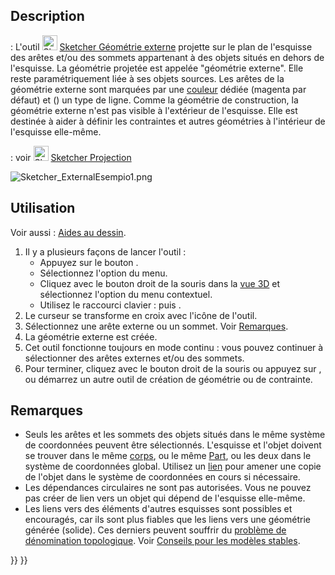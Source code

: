 <languages/>

{{Docnav/fr
|[[Sketcher_Extend/fr|Prolonger l'arête]]
|[[Sketcher_Projection/fr|Projection]]
|[[Sketcher_Workbench/fr|Atelier Sketcher]]
|IconL=Sketcher_Extend.svg
|IconR=Sketcher_Projection.svg
|IconC=Workbench_Sketcher.svg
}}

{{GuiCommand/fr
|Name=Sketcher External
|Name/fr=Sketcher Géométrie externe
|MenuLocation=Esquisse → Outils d'esquisse → Créer une géométrie externe
|Workbenches=[[Sketcher_Workbench/fr|Sketcher]]
|Shortcut={{KEY|G}} {{KEY|X}}
|SeeAlso=[[Sketcher_ToggleConstruction/fr|Sketcher Géométrie de construction]]
}}

==Description==

{{VersionMinus/fr|1.0}} : L'outil [[Image:Sketcher_External.svg|24px]] [[Sketcher_External/fr|Sketcher Géométrie externe]] projette sur le plan de l'esquisse des arêtes et/ou des sommets appartenant à des objets situés en dehors de l'esquisse. La géométrie projetée est appelée "géométrie externe". Elle reste paramétriquement liée à ses objets sources. Les arêtes de la géométrie externe sont marquées par une [[Sketcher_Preferences/fr#Apparence|couleur]] dédiée (magenta par défaut) et ({{Version/fr|1.0}}) un type de ligne. Comme la géométrie de construction, la géométrie externe n'est pas visible à l'extérieur de l'esquisse. Elle est destinée à aider à définir les contraintes et autres géométries à l'intérieur de l'esquisse elle-même.

{{VersionPlus/fr|1.1}} : voir [[Image:Sketcher_Projection.svg|24px]] [[Sketcher_Projection/fr|Sketcher Projection]]

[[Image:Sketcher_ExternalEsempio1.png]]
{{Caption|Les deux lignes magenta sont des géométries externes liées aux arêtes d'une [[PartDesign_Pad/fr|protrusion]] préexistante. Elles sont utilisées pour contraindre les cercles.}}

<span id="Usage"></span>
==Utilisation==

Voir aussi : [[Sketcher_Workbench/fr#Aides_au_dessin|Aides au dessin]].

# Il y a plusieurs façons de lancer l'outil :
#* Appuyez sur le bouton {{Button|[[File:Sketcher_External.svg|16px]] [[Sketcher_External/fr|Créer une géométrie externe]]}}.
#* Sélectionnez l'option {{MenuCommand|Esquisse → Outils d'esquisse → [[Image:Sketcher_External.svg|16px]] Créer une géométrie externe}} du menu.
#* Cliquez avec le bouton droit de la souris dans la [[3D_view/fr|vue 3D]] et sélectionnez l'option {{MenuCommand|[[Image:Sketcher_External.svg|16px]] Créer une géométrie externe}} du menu contextuel.
#* Utilisez le raccourci clavier : {{KEY|G}} puis {{KEY|X}}.
# Le curseur se transforme en croix avec l'icône de l'outil.
# Sélectionnez une arête externe ou un sommet. Voir [[##Remarques|Remarques]].
# La géométrie externe est créée.
# Cet outil fonctionne toujours en mode continu : vous pouvez continuer à sélectionner des arêtes externes et/ou des sommets.
# Pour terminer, cliquez avec le bouton droit de la souris ou appuyez sur {{KEY|Échap}}, ou démarrez un autre outil de création de géométrie ou de contrainte.

<span id="Notes"></span>
== Remarques ==

* Seuls les arêtes et les sommets des objets situés dans le même système de coordonnées peuvent être sélectionnés. L'esquisse et l'objet doivent se trouver dans le même [[PartDesign_Body/fr|corps]], ou le même [[Std_Part/fr|Part]], ou les deux dans le système de coordonnées global. Utilisez un [[PartDesign_SubShapeBinder/fr|lien]] pour amener une copie de l'objet dans le système de coordonnées en cours si nécessaire.
* Les dépendances circulaires ne sont pas autorisées. Vous ne pouvez pas créer de lien vers un objet qui dépend de l'esquisse elle-même.
* Les liens vers des éléments d'autres esquisses sont possibles et encouragés, car ils sont plus fiables que les liens vers une géométrie générée (solide). Ces derniers peuvent souffrir du [[Topological_naming_problem/fr|problème de dénomination topologique]]. Voir [[Feature_editing/fr#Conseils_pour_la_création_de_modèles_robustes|Conseils pour les modèles stables]].


{{Docnav/fr
|[[Sketcher_Extend/fr|Prolonger l'arête]]
|[[Sketcher_Projection/fr|Projection]]
|[[Sketcher_Workbench/fr|Atelier Sketcher]]
|IconL=Sketcher_Extend.svg
|IconR=Sketcher_Projection.svg
|IconC=Workbench_Sketcher.svg
}}

{{Sketcher_Tools_navi{{#translation:}}}}
{{Userdocnavi{{#translation:}}}}